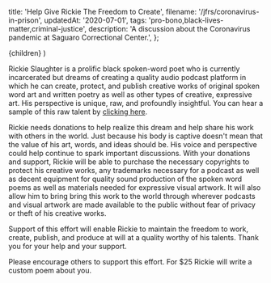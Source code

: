   title: 'Help Give Rickie The Freedom to Create',
  filename: '/jfrs/coronavirus-in-prison',
  updatedAt: '2020-07-01',
  tags: 'pro-bono,black-lives-matter,criminal-justice',
  description:
    'A discussion about the Coronavirus pandemic at Saguaro Correctional Center.',
};

  <RickieLayout meta={meta}>
    <MDXProvider components={MDXComponents}>
      {children}
    </MDXProvider>
  </RickieLayout>
)

Rickie Slaughter is a prolific black spoken-word poet who is currently
incarcerated but dreams of creating a quality audio podcast platform in which
he can create, protect, and publish creative works of original spoken word art
and written poetry as well as other types of creative, expressive art.
His perspective is unique, raw, and profoundly insightful. You can hear a sample
of this raw talent by [clicking
here](https://www.justiceforrickieslaughter.com).

Rickie needs donations to help realize this dream and help share his work with
others in the world. Just because his body is captive doesn't mean that the
value of his art, words, and ideas should be. His voice and perspective could
help continue to spark important discussions. With your donations and support,
Rickie will be able to purchase the necessary copyrights to protect his creative
works, any trademarks necessary for a podcast as well as decent equipment for
quality sound production of the spoken word poems as well as materials needed
for expressive visual artwork. It will also allow him to bring bring this work
to the world through wherever podcasts and visual artwork are made available
to the public without fear of privacy or theft of his creative works.

Support of this effort will enable Rickie to maintain the freedom to work,
create, publish, and produce at will at a quality worthy of his talents. Thank
you for your help and your support.

Please encourage others to support this effort. For $25 Rickie will write a
custom poem about you.
